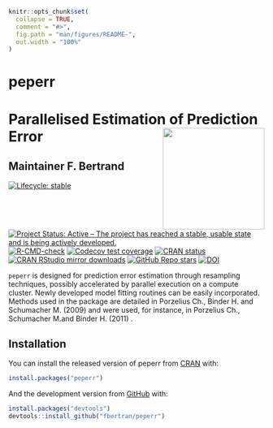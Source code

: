 <!-- README.md is generated from README.Rmd. Please edit that file -->

```r
knitr::opts_chunk$set(
  collapse = TRUE,
  comment = "#>",
  fig.path = "man/figures/README-",
  out.width = "100%"
)
```

# peperr

# Parallelised Estimation of Prediction Error <img src="man/figures/logo.png" align="right" width="200"/>

## Maintainer F. Bertrand


<!-- badges: start -->
[![Lifecycle: stable](https://img.shields.io/badge/lifecycle-stable-green.svg)](https://lifecycle.r-lib.org/articles/stages.html)
[![Project Status: Active – The project has reached a stable, usable state and is being actively developed.](https://www.repostatus.org/badges/latest/active.svg)](https://www.repostatus.org/#active)
[![R-CMD-check](https://github.com/fbertran/peperr/workflows/R-CMD-check/badge.svg)](https://github.com/fbertran/peperr/actions)
[![Codecov test coverage](https://codecov.io/gh/fbertran/peperr/branch/master/graph/badge.svg)](https://codecov.io/gh/fbertran/peperr?branch=master)
[![CRAN status](https://www.r-pkg.org/badges/version/peperr)](https://CRAN.R-project.org/package=peperr)
[![CRAN RStudio mirror downloads](https://cranlogs.r-pkg.org/badges/peperr)](https://cran.r-project.org/package=peperr)
[![GitHub Repo stars](https://img.shields.io/github/stars/fbertran/peperr?style=social)](https://github.com/fbertran/peperr)
[![DOI](https://zenodo.org/badge/347140355.svg)](https://zenodo.org/badge/latestdoi/347140355)
<!-- badges: end -->

`peperr` is designed for prediction error estimation through resampling techniques, possibly accelerated by parallel execution on a compute cluster. Newly developed model fitting routines can be easily incorporated. Methods used in the package are detailed in Porzelius Ch., Binder H. and Schumacher M. (2009) \doi{10.1093/bioinformatics/btp062} and were used, for instance, in Porzelius Ch., Schumacher M.and  Binder H. (2011) \doi{10.1007/s00180-011-0236-6}.

## Installation

You can install the released version of peperr from [CRAN](https://CRAN.R-project.org) with:

```r
install.packages("peperr")
```

And the development version from [GitHub](https://github.com/) with:

```r
install.packages("devtools")
devtools::install_github("fbertran/peperr")
```


